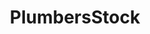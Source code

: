 ---
title: "PlumbersStock"
publishedAt: "2024-04-08"
summary: "PlumbersStock is an e-commerce site that services customers around the world. It represents and cultivates partnerships with the best names in the industry such as American Standard, Delta, Elkay, Kohler, Moen, Shoemaker, Rainbird, Ridgid, Toro, TOTO, and more. Whether you're working on your next home remodel or maintenance project, you can make sure that you have easy access to the highest quality products available online at a very reasonable price. Visit site at https://www.plumbersstock.com/"
images:
  - "/images/projects/plumbersstock/plumbersstock-01.png"
  - "/images/projects/plumbersstock/plumbersstock-02.png"
---